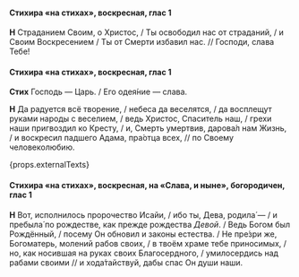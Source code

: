 #### Стихира «на стихах», воскресная, глас 1

**Н** Страданием Своим, о Христос, / Ты освободил нас от страданий, / и Своим Воскресением / Ты от Смерти избавил нас. // Господи, слава Тебе!

#### Стихира «на стихах», воскресная, глас 1

**Стих** Господь — Царь. / Его одея́ние — слава.

**Н** Да радуется всё творение, / небеса да веселятся, / да восплещут руками народы с веселием, / ведь Христос, Спаситель наш, / грехи наши пригвоздил ко Кресту, / и, Смерть умертвив, дарова́л нам Жизнь, / и воскресил падшего Адама, пра́отца всех, // по Своему человеколюбию.

{props.externalTexts}

#### Стихира «на стихах», воскресная, на «Слава, и ныне», богородичен, глас 1

**Н** Вот, исполнилось пророчество Исайи, / ибо ты, Дева, родила́ — / и пребыла́ по рождестве, как прежде рождества *Девой*. / Ведь Богом был Рождённый, / посему Он обновил и законы естества. / Не пре́зри же, Богоматерь, молений рабов своих, / в твоём храме тебе приносимых, / но, как носившая на руках своих Благосердного, / умилосердись над рабами своими // и хода́тайствуй, дабы спас Он души наши.
